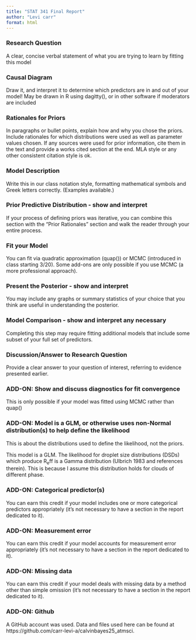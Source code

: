 ```yaml
---
title: "STAT 341 Final Report"
author: "Levi carr"
format: html
---
```

### Research Question
A clear, concise verbal statement of what you are trying to learn by fitting this model

### Causal Diagram
Draw it, and interpret it to determine which predictors are in and out of your model! May be drawn in R using dagitty(), or in other software if moderators are included

### Rationales for Priors
In paragraphs or bullet points, explain how and why you chose the priors. Include rationales for which distributions were used as well as parameter values chosen. If any sources were used for prior information, cite them in the text and provide a works cited section at the end. MLA style or any other consistent citation style is ok.

### Model Description 
Write this in our class notation style, formatting mathematical symbols and Greek letters correctly. (Examples available.)

### Prior Predictive Distribution - show and interpret 
If your process of defining priors was iterative, you can combine this section with the “Prior Rationales” section and walk the reader through your entire process.

### Fit your Model 
You can fit via quadratic approximation (quap()) or MCMC (introduced in class starting 3/20). Some add-ons are only possible if you use MCMC (a more professional approach).

### Present the Posterior - show and interpret
You may include any graphs or summary statistics of your choice that you think are useful in understanding the posterior.

### Model Comparison - show and interpret any necessary 
Completing this step may require fitting additional models that include some subset of your full set of predictors.

### Discussion/Answer to Research Question 
Provide a clear answer to your question of interest, referring to evidence presented earlier.

### ADD-ON: Show and discuss diagnostics for fit convergence 	
This is only possible if your model was fitted using MCMC rather than quap()

### ADD-ON: Model is a GLM, or otherwise uses non-Normal distribution(s) to help define the likelihood 
This is about the distributions used to define the likelihood, not the priors.

This model is a GLM. The likelihood for droplet size distributions (DSDs) which produce $\mathrm{R_eff}$ is a Gamma distribution (Ulbrich 1983 and references therein). This is because  I assume this distribution holds for clouds of different phase. 

### ADD-ON: Categorical predictor(s) 
You can earn this credit if your model includes one or more categorical predictors appropriately (it’s not necessary to have a section in the report dedicated to it).

### ADD-ON: Measurement error 
You can earn this credit if your model accounts for measurement error appropriately (it’s not necessary to have a section in the report dedicated to it).

### ADD-ON: Missing data 
You can earn this credit if your model deals with missing data by a method other than simple omission (it’s not necessary to have a section in the report dedicated to it).

### ADD-ON: Github
A GitHub account was used. Data and files used here can be found at https://github.com/carr-levi-a/calvinbayes25_atmsci.

